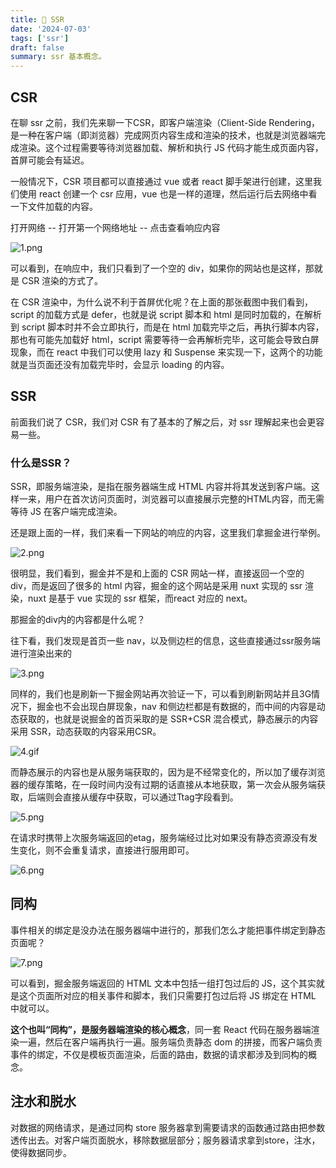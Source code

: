 ```yaml
---
title: 🚀 SSR
date: '2024-07-03'
tags: ['ssr']
draft: false
summary: ssr 基本概念。
---
```


## CSR

在聊 ssr 之前，我们先来聊一下CSR，即客户端渲染（Client-Side Rendering，是一种在客户端（即浏览器）完成网页内容生成和渲染的技术，也就是浏览器端完成渲染。这个过程需要等待浏览器加载、解析和执行 JS 代码才能生成页面内容，首屏可能会有延迟。

一般情况下，CSR 项目都可以直接通过 vue 或者 react 脚手架进行创建，这里我们使用 react 创建一个 csr 应用，vue 也是一样的道理，然后运行后去网络中看一下文件加载的内容。

打开网络 -- 打开第一个网络地址 -- 点击查看响应内容

![1.png](http://blog.minouccc.online:9000/blog/ssr_1.1.png)

可以看到，在响应中，我们只看到了一个空的 div，如果你的网站也是这样，那就是 CSR 渲染的方式了。

在 CSR 渲染中，为什么说不利于首屏优化呢？在上面的那张截图中我们看到，script 的加载方式是 defer，也就是说 script 脚本和 html 是同时加载的，在解析到 script 脚本时并不会立即执行，而是在 html 加载完毕之后，再执行脚本内容，那也有可能先加载好 html，script 需要等待一会再解析完毕，这可能会导致白屏现象，而在 react 中我们可以使用 lazy 和 Suspense 来实现一下，这两个的功能就是当页面还没有加载完毕时，会显示 loading 的内容。

## SSR

前面我们说了 CSR，我们对 CSR 有了基本的了解之后，对 ssr 理解起来也会更容易一些。

### 什么是SSR？

SSR，即服务端渲染，是指在服务器端生成 HTML 内容并将其发送到客户端。这样一来，用户在首次访问页面时，浏览器可以直接展示完整的HTML内容，而无需等待 JS 在客户端完成渲染。

还是跟上面的一样，我们来看一下网站的响应的内容，这里我们拿掘金进行举例。

![2.png](http://blog.minouccc.online:9000/blog/ssr_1.2.png)

很明显，我们看到，掘金并不是和上面的 CSR 网站一样，直接返回一个空的 div，而是返回了很多的 html 内容，掘金的这个网站是采用 nuxt 实现的 ssr 渲染，nuxt 是基于 vue 实现的 ssr 框架，而react 对应的 next。

那掘金的div内的内容都是什么呢？

往下看，我们发现是首页一些 nav，以及侧边栏的信息，这些直接通过ssr服务端进行渲染出来的

![3.png](http://blog.minouccc.online:9000/blog/ssr_1.3.png)

同样的，我们也是刷新一下掘金网站再次验证一下，可以看到刷新网站并且3G情况下，掘金也不会出现白屏现象，nav 和侧边栏都是有数据的，而中间的内容是动态获取的，也就是说掘金的首页采取的是 SSR+CSR 混合模式，静态展示的内容采用 SSR，动态获取的内容采用CSR。

![4.gif](http://blog.minouccc.online:9000/blog/ssr_1.4.gif)

而静态展示的内容也是从服务端获取的，因为是不经常变化的，所以加了缓存浏览器的缓存策略，在一段时间内没有过期的话直接从本地获取，第一次会从服务端获取，后端则会直接从缓存中获取，可以通过Ttag字段看到。

![5.png](http://blog.minouccc.online:9000/blog/ssr_1.5.png)

在请求时携带上次服务端返回的etag，服务端经过比对如果没有静态资源没有发生变化，则不会重复请求，直接进行服用即可。

![6.png](http://blog.minouccc.online:9000/blog/ssr_1.6.png)

## 同构

事件相关的绑定是没办法在服务器端中进行的，那我们怎么才能把事件绑定到静态页面呢？

![7.png](http://blog.minouccc.online:9000/blog/ssr_1.7.png)

可以看到，掘金服务端返回的 HTML 文本中包括一组打包过后的 JS，这个其实就是这个页面所对应的相关事件和脚本，我们只需要打包过后将 JS 绑定在 HTML 中就可以。

**这个也叫“同构”，是服务器端渲染的核心概念**，同一套 React 代码在服务器端渲染一遍，然后在客户端再执行一遍。服务端负责静态 dom 的拼接，而客户端负责事件的绑定，不仅是模板页面渲染，后面的路由，数据的请求都涉及到同构的概念。

## 注水和脱水

对数据的网络请求，是通过同构 store 服务器拿到需要请求的函数通过路由把参数透传出去。对客户端页面脱水，移除数据层部分；服务器请求拿到store，注水，使得数据同步。
